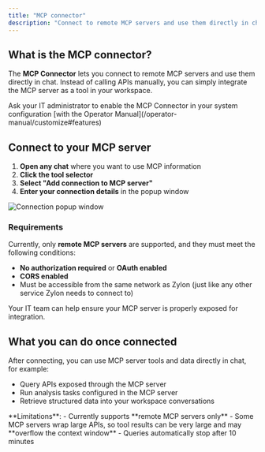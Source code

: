 ```yaml
--- 
title: "MCP connector" 
description: "Connect to remote MCP servers and use them directly in chat" 
---
```


## What is the MCP connector?

The **MCP Connector** lets you connect to remote MCP servers and use them directly in chat. Instead of calling APIs manually, you can simply integrate the MCP server as a tool in your workspace.

<Warning> 
Ask your IT administrator to enable the MCP Connector in your system configuration [with the Operator Manual](/operator-manual/customize#features) 
</Warning>

## Connect to your MCP server

1. **Open any chat** where you want to use MCP information  
2. **Click the tool selector**  
3. **Select "Add connection to MCP server"**  
4. **Enter your connection details** in the popup window  

<Frame>  
  <img src="/workspace-manual/tools/images/workspace_mcp.png" alt="Connection popup window" />  
</Frame>  

### Requirements

Currently, only **remote MCP servers** are supported, and they must meet the following conditions:

- **No authorization required** or **OAuth enabled**  
- **CORS enabled**  
- Must be accessible from the same network as Zylon (just like any other service Zylon needs to connect to)  

Your IT team can help ensure your MCP server is properly exposed for integration.

## What you can do once connected

After connecting, you can use MCP server tools and data directly in chat, for example:

- Query APIs exposed through the MCP server  
- Run analysis tasks configured in the MCP server  
- Retrieve structured data into your workspace conversations  

<Info> 
**Limitations**:  
- Currently supports **remote MCP servers only**  
- Some MCP servers wrap large APIs, so tool results can be very large and may **overflow the context window**  
- Queries automatically stop after 10 minutes  
</Info>


